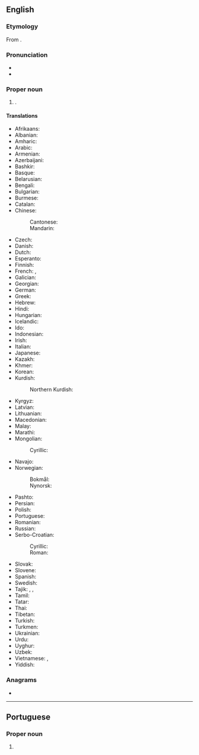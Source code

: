 ==English==
{{wikipedia}}

===Etymology===
From {{bor|en|ar|اَلرِّيَاض|lit=the gardens}}. {{root|en|ar|ر و ض‎}}

===Pronunciation===
* {{IPA|en|/ɹiˈjɑːd/}}
* {{audio|en|LL-Q1860 (eng)-Vealhurl-Riyadh.wav |Audio (UK)}}

===Proper noun===
{{en-proper noun}}

# {{place|en|capital city|c/Saudi Arabia}}.

====Translations====
{{trans-top|capital of Saudi Arabia}}
* Afrikaans: {{t|af|Riaad}}
* Albanian: {{t|sq|Riadi|m}}
* Amharic: {{t|am|ሪያድ}}
* Arabic: {{t+|ar|الرِّيَاض|f}}
* Armenian: {{t|hy|Էր Ռիադ}}
* Azerbaijani: {{t|az|Ər-Riyad}}
* Bashkir: {{t|ba|Әр-Рияд}}
* Basque: {{t+|eu|Riad}}
* Belarusian: {{t|be|Эр-Рыя́д|m}}
* Bengali: {{t|bn|রিয়াদ}}
* Bulgarian: {{t|bg|Рия́д|m}}
* Burmese: {{t|my|[[ရီယာ့ဒ်]][[မြို့]]}}
* Catalan: {{t|ca|Riad}}
* Chinese:
*: Cantonese: {{t|yue|利雅得|tr=lei6 ngaa5 dak1}}
*: Mandarin: {{t+|cmn|利雅得|tr=Lìyǎdé|sc=Hani}}
* Czech: {{t+|cs|Rijád|m}}
* Danish: {{t|da|Riyadh|n}}
* Dutch: {{t|nl|Riyad|n}}
* Esperanto: {{t+|eo|Riado}}
* Finnish: {{t+|fi|Riad}}
* French: {{t+|fr|Riyad|m}}, {{t+|fr|Riad|m}}
* Galician: {{t+|gl|Riad|f}}
* Georgian: {{t|ka|ერ-რიადი}}
* German: {{t+|de|Riad|n}}
* Greek: {{t+|el|Ριάντ|n}}
* Hebrew: {{t|he|רִיַאד|f|tr=riyad}}
* Hindi: {{t|hi|रियाद|m}}
* Hungarian: {{t+|hu|Rijád}}
* Icelandic: {{t|is|Ríad}}
* Ido: {{t|io|Riad}}
* Indonesian: {{t|id|Riyadh}}
* Irish: {{t|ga|Riad}}
* Italian: {{t|it|Riad|f}}
* Japanese: {{t+|ja|リヤド|tr=Riyado}}
* Kazakh: {{t|kk|Эр-Рияд}}
* Khmer: {{t+|km|រីយ៉ាដ}}
* Korean: {{t|ko|^리야드}}
* Kurdish:
*: Northern Kurdish: {{t+|kmr|Riyad}}
{{trans-mid}}
* Kyrgyz: {{t|ky|Эр-Рияд}}
* Latvian: {{t|lv|Rijāda|f}}
* Lithuanian: {{t|lt|Rijadas|m}}
* Macedonian: {{t|mk|Ријад|m}}
* Malay: {{t|ms|Riyadh}}
* Marathi: {{t|mr|रियाध}}
* Mongolian:
*: Cyrillic: {{t|mn|Эр-Рияд}}
* Navajo: {{t|nv|Wiyáád}}
* Norwegian:
*: Bokmål: {{t|nb|Riyadh|m}}
*: Nynorsk: {{t|nn|Riyadh|m}}
* Pashto: {{t|ps|رياض|m|tr=riyāz}}
* Persian: {{t+|fa|ریاض|tr=reyâz}}
* Polish: {{t+|pl|Rijad|m}}
* Portuguese: {{t|pt|Riad|f}}
* Romanian: {{t|ro|Riad|m}}
* Russian: {{t+|ru|Эр-Рия́д|m}}
* Serbo-Croatian:
*: Cyrillic: {{t|sh|Ријад|m}}
*: Roman: {{t+|sh|Rijad|m}}
* Slovak: {{t|sk|Rijád|m}}
* Slovene: {{t|sl|Riad|m}}
* Spanish: {{t+|es|Riad|m}}
* Swedish: {{t+|sv|Riyadh|n}}
* Tajik: {{t+|tg|Эр-Рияд}}, {{t|tg|Ар-Риёз}}, {{t|tg|Риёз}}
* Tamil: {{t|ta|ரியாத்}}
* Tatar: {{t|tt|Әр-Рияд}}
* Thai: {{t|th|ริยาด}}
* Tibetan: {{t|bo|རིས་ཡག}}
* Turkish: {{t+|tr|Riyad}}
* Turkmen: {{t|tk|Er-Riýad}}
* Ukrainian: {{t|uk|Ер-Рія́д|m}}
* Urdu: {{t|ur|ریاض|m|tr=riyāz}}
* Uyghur: {{t|ug|رىياد}}
* Uzbek: {{t|uz|Ar-Riyod}}
* Vietnamese: {{t|vi|E-ri-át}}, {{t|vi|Ri-i-át}}
* Yiddish: {{t|yi|ריאַד|n}}
{{trans-bottom}}

===Anagrams===
* {{anagrams|en|a=adhiry|hydria}}

----

==Portuguese==

===Proper noun===
{{pt-proper noun}}

# {{alternative form of|pt|Riad}}
